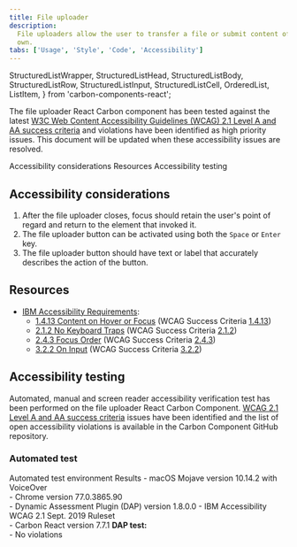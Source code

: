 ```yaml
---
title: File uploader
description:
  File uploaders allow the user to transfer a file or submit content of their
  own.
tabs: ['Usage', 'Style', 'Code', 'Accessibility']
---
```


  StructuredListWrapper,
  StructuredListHead,
  StructuredListBody,
  StructuredListRow,
  StructuredListInput,
  StructuredListCell,
  OrderedList,
  ListItem,
} from 'carbon-components-react';

<PageDescription>

The file uploader React Carbon component has been tested against the latest
[W3C Web Content Accessibility Guidelines (WCAG) 2.1 Level A and AA success criteria](https://www.w3.org/TR/WCAG21/)
and violations have been identified as high priority issues. This document will
be updated when these accessibility issues are resolved.

</PageDescription>

<AnchorLinks>
  <AnchorLink>Accessibility considerations</AnchorLink>
  <AnchorLink>Resources</AnchorLink>
  <AnchorLink>Accessibility testing</AnchorLink>
</AnchorLinks>

## Accessibility considerations

1. After the file uploader closes, focus should retain the user's point of
   regard and return to the element that invoked it.
2. The file uploader button can be activated using both the `Space` or `Enter`
   key.
3. The file uploader button should have text or label that accurately describes
   the action of the button.

## Resources

- [IBM Accessibility Requirements](https://www.ibm.com/able/requirements/requirements/):
  - [1.4.13 Content on Hover or Focus](https://www.ibm.com/able/requirements/requirements/#1_4_13)
    (WCAG Success Criteria
    [1.4.13](https://www.w3.org/WAI/WCAG21/Understanding/content-on-hover-or-focus.html))
  - [2.1.2 No Keyboard Traps](https://www.ibm.com/able/requirements/requirements/#2_1_2)
    (WCAG Success Criteria
    [2.1.2](https://www.w3.org/TR/UNDERSTANDING-WCAG20/keyboard-operation-trapping.html))
  - [2.4.3 Focus Order](https://www.ibm.com/able/requirements/requirements/#2_4_3)
    (WCAG Success Criteria
    [2.4.3](https://www.w3.org/WAI/WCAG21/Understanding/focus-order))
  - [3.2.2 On Input](https://www.ibm.com/able/requirements/requirements/#3_2_2)
    (WCAG Success Criteria
    [3.2.2](https://www.w3.org/TR/2016/NOTE-UNDERSTANDING-WCAG20-20161007/consistent-behavior-unpredictable-change.html))

## Accessibility testing

Automated, manual and screen reader accessibility verification test has been
performed on the file uploader React Carbon Component.
[WCAG 2.1 Level A and AA success criteria](https://www.w3.org/TR/WCAG21/) issues
have been identified and the list of open accessibility violations is available
in the Carbon Component GitHub repository.

### Automated test

<Row>
  <Column noGutterSm>
    <StructuredListWrapper>
      <StructuredListHead>
        <StructuredListRow head>
          <StructuredListCell head>
            Automated test environment
          </StructuredListCell>
          <StructuredListCell head>Results</StructuredListCell>
        </StructuredListRow>
      </StructuredListHead>
      <StructuredListBody>
        <StructuredListRow>
          <StructuredListCell>
            - macOS Mojave version 10.14.2 with VoiceOver
            <br />
            - Chrome version 77.0.3865.90
            <br />
            - Dynamic Assessment Plugin (DAP) version 1.8.0.0 - IBM
            Accessibility WCAG 2.1 Sept. 2019 Ruleset
            <br />- Carbon React version 7.7.1
          </StructuredListCell>
          <StructuredListCell>
            <strong>DAP test:</strong>
            <br />- No violations
          </StructuredListCell>
        </StructuredListRow>
      </StructuredListBody>
    </StructuredListWrapper>
  </Column>
</Row>
